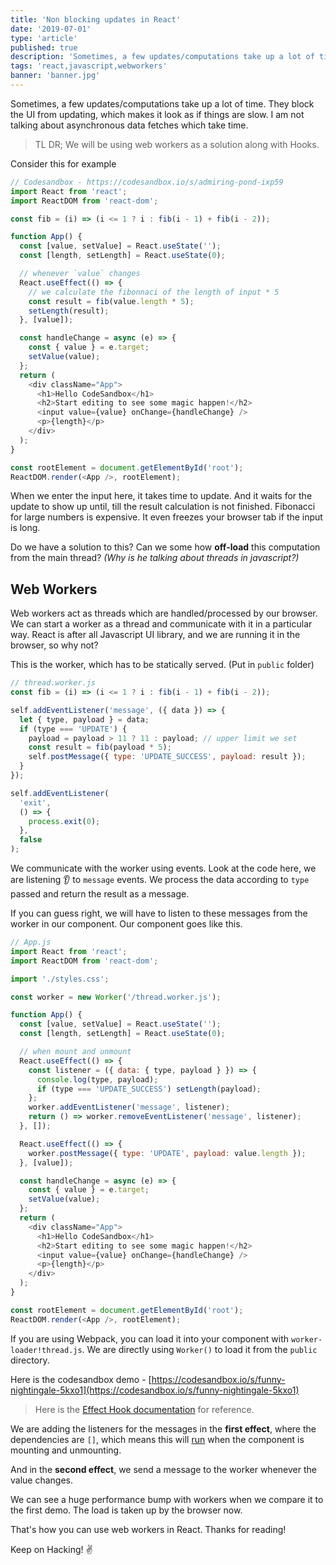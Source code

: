 ```yaml
---
title: 'Non blocking updates in React'
date: '2019-07-01'
type: 'article'
published: true
description: 'Sometimes, a few updates/computations take up a lot of time. They block the UI from updating, which makes it look as if things are slow.'
tags: 'react,javascript,webworkers'
banner: 'banner.jpg'
---
```


Sometimes, a few updates/computations take up a lot of time. They block the UI from updating, which makes it look as if things are slow. I am not talking about asynchronous data fetches which take time.

> TL DR; We will be using web workers as a solution along with Hooks.

Consider this for example

```javascript
// Codesandbox - https://codesandbox.io/s/admiring-pond-ixp59
import React from 'react';
import ReactDOM from 'react-dom';

const fib = (i) => (i <= 1 ? i : fib(i - 1) + fib(i - 2));

function App() {
  const [value, setValue] = React.useState('');
  const [length, setLength] = React.useState(0);

  // whenever `value` changes
  React.useEffect(() => {
    // we calculate the fibonnaci of the length of input * 5
    const result = fib(value.length * 5);
    setLength(result);
  }, [value]);

  const handleChange = async (e) => {
    const { value } = e.target;
    setValue(value);
  };
  return (
    <div className="App">
      <h1>Hello CodeSandbox</h1>
      <h2>Start editing to see some magic happen!</h2>
      <input value={value} onChange={handleChange} />
      <p>{length}</p>
    </div>
  );
}

const rootElement = document.getElementById('root');
ReactDOM.render(<App />, rootElement);
```

When we enter the input here, it takes time to update. And it waits for the update to show up until,
till the result calculation is not finished. Fibonacci for large numbers is expensive.
It even freezes your browser tab if the input is long.

Do we have a solution to this? Can we some how **off-load** this computation from the main thread?
_(Why is he talking about threads in javascript?)_

## Web Workers

Web workers act as threads which are handled/processed by our browser. We can start a worker as a thread and communicate with it in a particular way. React is after all Javascript UI library, and we are running it in the browser, so why not?

This is the worker, which has to be statically served. (Put in `public` folder)

```javascript
// thread.worker.js
const fib = (i) => (i <= 1 ? i : fib(i - 1) + fib(i - 2));

self.addEventListener('message', ({ data }) => {
  let { type, payload } = data;
  if (type === 'UPDATE') {
    payload = payload > 11 ? 11 : payload; // upper limit we set
    const result = fib(payload * 5);
    self.postMessage({ type: 'UPDATE_SUCCESS', payload: result });
  }
});

self.addEventListener(
  'exit',
  () => {
    process.exit(0);
  },
  false
);
```

We communicate with the worker using events. Look at the code here, we are listening 👂 to `message` events. We process the data according to `type` passed and return the result as a message.

If you can guess right, we will have to listen to these messages from the worker in our component. Our component goes like this.

```javascript
// App.js
import React from 'react';
import ReactDOM from 'react-dom';

import './styles.css';

const worker = new Worker('/thread.worker.js');

function App() {
  const [value, setValue] = React.useState('');
  const [length, setLength] = React.useState(0);

  // when mount and unmount
  React.useEffect(() => {
    const listener = ({ data: { type, payload } }) => {
      console.log(type, payload);
      if (type === 'UPDATE_SUCCESS') setLength(payload);
    };
    worker.addEventListener('message', listener);
    return () => worker.removeEventListener('message', listener);
  }, []);

  React.useEffect(() => {
    worker.postMessage({ type: 'UPDATE', payload: value.length });
  }, [value]);

  const handleChange = async (e) => {
    const { value } = e.target;
    setValue(value);
  };
  return (
    <div className="App">
      <h1>Hello CodeSandbox</h1>
      <h2>Start editing to see some magic happen!</h2>
      <input value={value} onChange={handleChange} />
      <p>{length}</p>
    </div>
  );
}

const rootElement = document.getElementById('root');
ReactDOM.render(<App />, rootElement);
```

If you are using Webpack, you can load it into your component with `worker-loader!thread.js`. We are directly using `Worker()` to load it from the `public` directory.

Here is the codesandbox demo - [https://codesandbox.io/s/funny-nightingale-5kxo1](https://codesandbox.io/s/funny-nightingale-5kxo1)

> Here is the [Effect Hook documentation](https://reactjs.org/docs/hooks-effect.html) for reference.

We are adding the listeners for the messages in the **first effect**, where the dependencies are `[]`, which means this will [run](https://reactjs.org/docs/hooks-effect.html#tip-optimizing-performance-by-skipping-effects) when the component is mounting and unmounting.

And in the **second effect**, we send a message to the worker whenever the value changes.

We can see a huge performance bump with workers when we compare it to the first demo. The load is taken up by the browser now.

That's how you can use web workers in React. Thanks for reading!

Keep on Hacking! ✌
